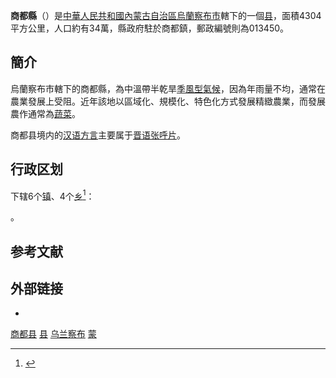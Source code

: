 {{主条目消歧义|夏朝商国国都见[[商都_(夏朝)|商都 (夏朝)]]}}
{{Infobox China County
| county = 商都县
| usedname = 
| nameorigin = 
| Photo = 
| Photoname = 
| map =
| map_caption = 
| Pinyin = Shāngdū Xiàn
| Belong = [[内蒙古自治区|内蒙古自治区]][[乌兰察布市|乌兰察布市]]
| Types = [[县|县]]
| admincode =  150923
| founded = 1918年<ref>[http://www.shangdu.gov.cn/Impression/Details/6444.html 人文历史]{{dead link|date=2018年2月 |bot=InternetArchiveBot |fix-attempted=yes }}</ref>
| seat = [[七台镇|七台镇]]
| officerTitle = 
| officer = 
| officerTitle2 = 
| officer2 = 
| division = 8
| town = 8
| township = 
| subdistrict = 
| dialect = 
| post code = 013450
| phone code = 474
| coordinate = 
| area = 4353
| area land = 
| area water = 
| census yr = 2004
| pop = 33万人
| density =  
| GDP = 
| GDP_as_of = 
| GDPPC = 
| carlicense = 蒙J
| web = www.shangdu.gov.cn
| web_title = 商都县政府网
}}
'''商都縣'''（{{Mong|m=ᠱᠠᠩᠳᠤ <br>ᠰᠢᠶᠠᠨ|k=Шанду сиан}}）是[[中華人民共和國|中華人民共和國]][[內蒙古自治區|內蒙古自治區]][[烏蘭察布市|烏蘭察布市]]轄下的一個[[县|县]]，面積4304平方公里，人口約有34萬，縣政府駐於商都鎮，郵政編號則為013450。

==簡介==
烏蘭察布市轄下的商都縣，為中溫帶半乾旱[[季風型氣候|季風型氣候]]，因為年雨量不均，通常在農業發展上受阻。近年該地以區域化、規模化、特色化方式發展精緻農業，而發展農作通常為[[蔬菜|蔬菜]]。

商都县境内的[[汉语方言|汉语方言]]主要属于[[晋语|晋语]][[张呼片|张呼片]]。

== 行政区划 ==
{{PAGENAMEBASE}}下辖6个[[行政建制镇|镇]]、4个[[乡_(中华人民共和国)|乡]]<ref>{{PRC admin/ref sgc|15/09/23}}</ref>：

{{PRC admin/children|15/09/23}}。

== 参考文献 ==
{{reflist}}

== 外部链接 ==
* {{Official website|http://www.shangdu.gov.cn/|name=商都县人民政府}}

{{商都县行政区划}}
{{乌兰察布市行政区划}}
{{内蒙古行政区划}}
{{国家级贫困县|前}}

[[Category:商都县|]]
[[Category:乌兰察布县级行政区|县]]
[[Category:内蒙古县份|乌兰察布]]
[[Category:原国家级贫困县|蒙]]